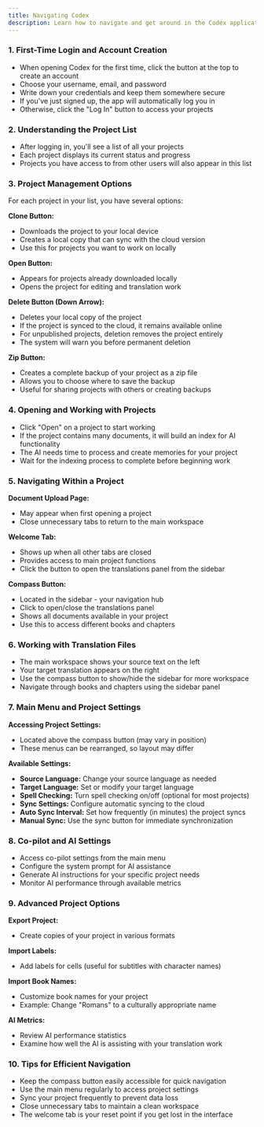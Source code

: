 ```yaml
---
title: Navigating Codex
description: Learn how to navigate and get around in the Codex application once you've downloaded and installed it
---
```


<LoomVideo videoId="3a83c049cbe0492eadf9c4e54a06cb92" timestamp={0} title="Navigating Codex" />

### 1. First-Time Login and Account Creation

- When opening Codex for the first time, click the button at the top to create an account
- Choose your username, email, and password
- Write down your credentials and keep them somewhere secure
- If you've just signed up, the app will automatically log you in
- Otherwise, click the "Log In" button to access your projects

### 2. Understanding the Project List

- After logging in, you'll see a list of all your projects
- Each project displays its current status and progress
- Projects you have access to from other users will also appear in this list

### 3. Project Management Options

For each project in your list, you have several options:

**Clone Button:**
- Downloads the project to your local device
- Creates a local copy that can sync with the cloud version
- Use this for projects you want to work on locally

**Open Button:**
- Appears for projects already downloaded locally
- Opens the project for editing and translation work

**Delete Button (Down Arrow):**
- Deletes your local copy of the project
- If the project is synced to the cloud, it remains available online
- For unpublished projects, deletion removes the project entirely
- The system will warn you before permanent deletion

**Zip Button:**
- Creates a complete backup of your project as a zip file
- Allows you to choose where to save the backup
- Useful for sharing projects with others or creating backups

### 4. Opening and Working with Projects

- Click "Open" on a project to start working
- If the project contains many documents, it will build an index for AI functionality
- The AI needs time to process and create memories for your project
- Wait for the indexing process to complete before beginning work

### 5. Navigating Within a Project

**Document Upload Page:**
- May appear when first opening a project
- Close unnecessary tabs to return to the main workspace

**Welcome Tab:**
- Shows up when all other tabs are closed
- Provides access to main project functions
- Click the button to open the translations panel from the sidebar

**Compass Button:**
- Located in the sidebar - your navigation hub
- Click to open/close the translations panel
- Shows all documents available in your project
- Use this to access different books and chapters

### 6. Working with Translation Files

- The main workspace shows your source text on the left
- Your target translation appears on the right
- Use the compass button to show/hide the sidebar for more workspace
- Navigate through books and chapters using the sidebar panel

### 7. Main Menu and Project Settings

**Accessing Project Settings:**
- Located above the compass button (may vary in position)
- These menus can be rearranged, so layout may differ

**Available Settings:**
- **Source Language:** Change your source language as needed
- **Target Language:** Set or modify your target language
- **Spell Checking:** Turn spell checking on/off (optional for most projects)
- **Sync Settings:** Configure automatic syncing to the cloud
- **Auto Sync Interval:** Set how frequently (in minutes) the project syncs
- **Manual Sync:** Use the sync button for immediate synchronization

### 8. Co-pilot and AI Settings

- Access co-pilot settings from the main menu
- Configure the system prompt for AI assistance
- Generate AI instructions for your specific project needs
- Monitor AI performance through available metrics

### 9. Advanced Project Options

**Export Project:**
- Create copies of your project in various formats

**Import Labels:**
- Add labels for cells (useful for subtitles with character names)

**Import Book Names:**
- Customize book names for your project
- Example: Change "Romans" to a culturally appropriate name

**AI Metrics:**
- Review AI performance statistics
- Examine how well the AI is assisting with your translation work

### 10. Tips for Efficient Navigation

- Keep the compass button easily accessible for quick navigation
- Use the main menu regularly to access project settings
- Sync your project frequently to prevent data loss
- Close unnecessary tabs to maintain a clean workspace
- The welcome tab is your reset point if you get lost in the interface 